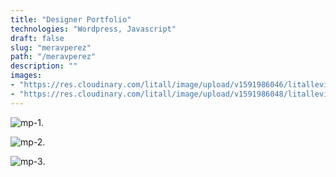 ```yaml
---
title: "Designer Portfolio"
technologies: "Wordpress, Javascript"
draft: false
slug: "meravperez"
path: "/meravperez"
description: ""
images: 
- "https://res.cloudinary.com/litall/image/upload/v1591986046/litallevin/dovalfon-biopage_vdgk6g.png"
- "https://res.cloudinary.com/litall/image/upload/v1591986048/litallevin/dovalfon-reviews_lfc9nu.png"
---
```



![mp-1](https://res.cloudinary.com/litall/image/upload/v1592168493/litallevin/merav-fullscreen_jiyvky.png).

![mp-2](https://res.cloudinary.com/litall/image/upload/v1592168502/litallevin/merav-fullscreen-1_vwj219.png).

![mp-3](https://res.cloudinary.com/litall/image/upload/v1592168512/litallevin/merav-mobile-2_vsnsvl.png).

<SinglePostGallery images={images} />
